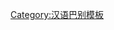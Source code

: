 {{User language-2|Cmn-nanjing|仄个用户能用'''[[:Category:Cmn-nanjing 使用者|南京话]]'''去'''[[:Category:Cmn-nanjing-2 使用者|韶个两句]]'''。|南京话|13|9}}<noinclude>[[Category:汉语巴别模板]]</noinclude>